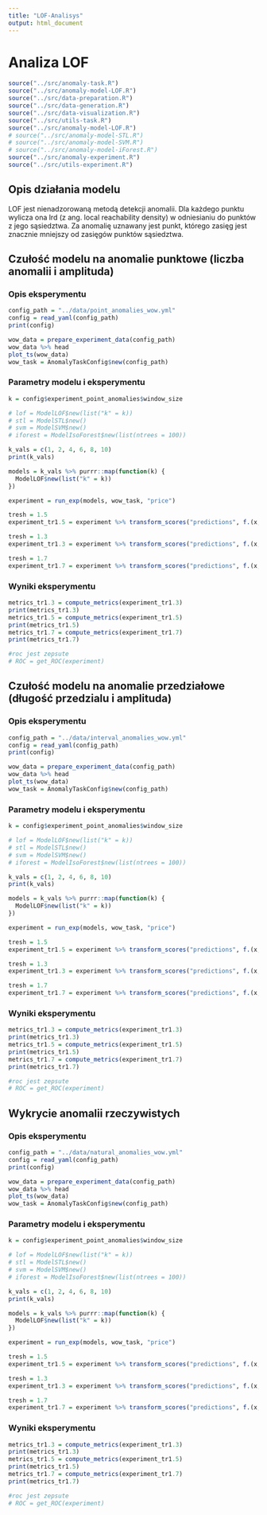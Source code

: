 ```yaml
---
title: "LOF-Analisys"
output: html_document
---
```

# Analiza LOF

```r
source("../src/anomaly-task.R")
source("../src/anomaly-model-LOF.R")
source("../src/data-preparation.R")
source("../src/data-generation.R")
source("../src/data-visualization.R")
source("../src/utils-task.R")
source("../src/anomaly-model-LOF.R")
# source("../src/anomaly-model-STL.R")
# source("../src/anomaly-model-SVM.R")
# source("../src/anomaly-model-iForest.R")
source("../src/anomaly-experiment.R")
source("../src/utils-experiment.R")
```



## Opis działania modelu 
LOF jest nienadzorowaną metodą detekcji anomalii. Dla każdego punktu wylicza ona lrd (z ang. local reachability density) w odniesianiu do punktów z jego sąsiedztwa. Za anomalię uznawany jest punkt, którego zasięg jest znacznie mniejszy od zasięgów punktów sąsiedztwa.

## Czułość modelu na anomalie punktowe (liczba anomalii i amplituda)


### Opis eksperymentu

```r
config_path = "../data/point_anomalies_wow.yml" 
config = read_yaml(config_path)
print(config)
```

```r
wow_data = prepare_experiment_data(config_path)
wow_data %>% head
plot_ts(wow_data)
wow_task = AnomalyTaskConfig$new(config_path)
```

### Parametry modelu i eksperymentu
```r
k = config$experiment_point_anomalies$window_size

# lof = ModelLOF$new(list("k" = k))  
# stl = ModelSTL$new() 
# svm = ModelSVM$new() 
# iforest = ModelIsoForest$new(list(ntrees = 100)) 

k_vals = c(1, 2, 4, 6, 8, 10)
print(k_vals)

models = k_vals %>% purrr::map(function(k) { 
  ModelLOF$new(list("k" = k)) 
})

experiment = run_exp(models, wow_task, "price")

tresh = 1.5
experiment_tr1.5 = experiment %>% transform_scores("predictions", f.(x, x > tresh))

tresh = 1.3
experiment_tr1.3 = experiment %>% transform_scores("predictions", f.(x, x > tresh))

tresh = 1.7
experiment_tr1.7 = experiment %>% transform_scores("predictions", f.(x, x > tresh))
```

### Wyniki eksperymentu
```r
metrics_tr1.3 = compute_metrics(experiment_tr1.3)
print(metrics_tr1.3)
metrics_tr1.5 = compute_metrics(experiment_tr1.5)
print(metrics_tr1.5)
metrics_tr1.7 = compute_metrics(experiment_tr1.7)
print(metrics_tr1.7)

#roc jest zepsute
# ROC = get_ROC(experiment)
```
## Czułość modelu na anomalie przedziałowe (długość przedzialu i amplituda)

### Opis eksperymentu 
```r
config_path = "../data/interval_anomalies_wow.yml" 
config = read_yaml(config_path)
print(config)
```

```r
wow_data = prepare_experiment_data(config_path)
wow_data %>% head
plot_ts(wow_data)
wow_task = AnomalyTaskConfig$new(config_path)
```

### Parametry modelu i eksperymentu
```r
k = config$experiment_point_anomalies$window_size

# lof = ModelLOF$new(list("k" = k))  
# stl = ModelSTL$new() 
# svm = ModelSVM$new() 
# iforest = ModelIsoForest$new(list(ntrees = 100)) 

k_vals = c(1, 2, 4, 6, 8, 10)
print(k_vals)

models = k_vals %>% purrr::map(function(k) { 
  ModelLOF$new(list("k" = k)) 
})

experiment = run_exp(models, wow_task, "price")

tresh = 1.5
experiment_tr1.5 = experiment %>% transform_scores("predictions", f.(x, x > tresh))

tresh = 1.3
experiment_tr1.3 = experiment %>% transform_scores("predictions", f.(x, x > tresh))

tresh = 1.7
experiment_tr1.7 = experiment %>% transform_scores("predictions", f.(x, x > tresh))
```

### Wyniki eksperymentu
```r
metrics_tr1.3 = compute_metrics(experiment_tr1.3)
print(metrics_tr1.3)
metrics_tr1.5 = compute_metrics(experiment_tr1.5)
print(metrics_tr1.5)
metrics_tr1.7 = compute_metrics(experiment_tr1.7)
print(metrics_tr1.7)

#roc jest zepsute
# ROC = get_ROC(experiment)
```


## Wykrycie anomalii rzeczywistych 

### Opis eksperymentu 
```r
config_path = "../data/natural_anomalies_wow.yml" 
config = read_yaml(config_path)
print(config)
```

```r
wow_data = prepare_experiment_data(config_path)
wow_data %>% head
plot_ts(wow_data)
wow_task = AnomalyTaskConfig$new(config_path)
```

### Parametry modelu i eksperymentu
```r
k = config$experiment_point_anomalies$window_size

# lof = ModelLOF$new(list("k" = k))  
# stl = ModelSTL$new() 
# svm = ModelSVM$new() 
# iforest = ModelIsoForest$new(list(ntrees = 100)) 

k_vals = c(1, 2, 4, 6, 8, 10)
print(k_vals)

models = k_vals %>% purrr::map(function(k) { 
  ModelLOF$new(list("k" = k)) 
})

experiment = run_exp(models, wow_task, "price")

tresh = 1.5
experiment_tr1.5 = experiment %>% transform_scores("predictions", f.(x, x > tresh))

tresh = 1.3
experiment_tr1.3 = experiment %>% transform_scores("predictions", f.(x, x > tresh))

tresh = 1.7
experiment_tr1.7 = experiment %>% transform_scores("predictions", f.(x, x > tresh))
```

### Wyniki eksperymentu
```r
metrics_tr1.3 = compute_metrics(experiment_tr1.3)
print(metrics_tr1.3)
metrics_tr1.5 = compute_metrics(experiment_tr1.5)
print(metrics_tr1.5)
metrics_tr1.7 = compute_metrics(experiment_tr1.7)
print(metrics_tr1.7)

#roc jest zepsute
# ROC = get_ROC(experiment)
```
